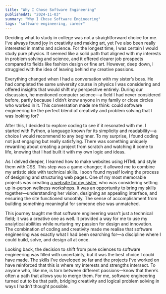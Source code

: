 ```yaml
---
title: "Why I Chose Software Engineering"
publishedAt: "2024-11-03"
summary: "Why I Chose Software Engineering"
tags: "software engineering, career"
---
```

Deciding what to study in college was not a straightforward choice for me. I’ve always found joy in creativity and making art, yet I’ve also been really interested in maths and science. For the longest time, I was certain I would study pure physics. It seemed like a solid path that aligned with my interests in problem solving and science, and it offered clearer job prospects compared to fields like fashion design or fine art. However, deep down, I struggled with the idea of leaving behind my creative passions.

Everything changed when I had a conversation with my sister’s boss. He had completed the same university course in physics I was considering and offered insights that would shift my perspective entirely. During our discussion, he mentioned computer science—a field I had never considered before, partly because I didn’t know anyone in my family or close circles who worked in it. This conversation made me think: could software engineering be the perfect blend of creativity and problem solving that I was looking for?

After this, I decided to explore coding to see if it resonated with me. I started with Python, a language known for its simplicity and readability—a choice I would recommend to any beginner. To my surprise, I found coding not just engaging but really satisfying. There was something uniquely rewarding about creating a project from scratch and watching it come to life, knowing that I had built it with my own logic and ideas.

As I delved deeper, I learned how to make websites using HTML and style them with CSS. This step was a game-changer; it allowed me to combine my artistic side with technical skills. I soon found myself loving the process of designing and structuring web pages. One of my most memorable projects was creating [a website for my sister](https://emeroconnor333.github.io/EmpowerHer/index.html), who was considering setting up in-person wellness workshops. It was an opportunity to bring my skills together—understanding her vision, designing an appealing interface, and ensuring the site functioned smoothly. The sense of accomplishment from building something meaningful for someone else was unmatched.

This journey taught me that software engineering wasn’t just a technical field; it was a creative one as well. It provided a way for me to use my analytical abilities while nurturing my passion for design and innovation. The combination of coding and creativity made me realise that software engineering was exactly what I had been searching for—a discipline where I could build, solve, and design all at once.

Looking back, the decision to shift from pure sciences to software engineering was filled with uncertainty, but it was the best choice I could have made. The skills I’ve developed so far and the projects I’ve worked on have reinforced that this is where my interests and strengths intersect. To anyone who, like me, is torn between different passions—know that there’s often a path that allows you to merge them. For me, software engineering turned out to be that path, bridging creativity and logical problem solving in ways I hadn’t thought possible.